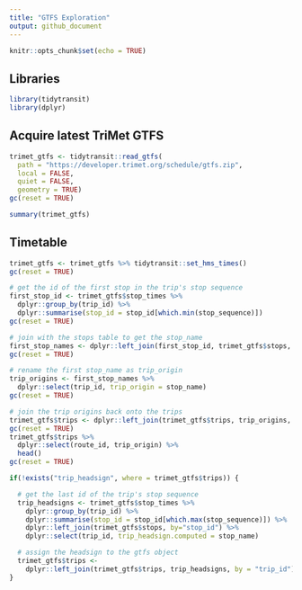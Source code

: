 ```yaml
---
title: "GTFS Exploration"
output: github_document
---
```


```r
knitr::opts_chunk$set(echo = TRUE)
```

## Libraries
```r
library(tidytransit)
library(dplyr)
```

## Acquire latest TriMet GTFS
```r
trimet_gtfs <- tidytransit::read_gtfs(
  path = "https://developer.trimet.org/schedule/gtfs.zip",
  local = FALSE,
  quiet = FALSE,
  geometry = TRUE)
gc(reset = TRUE)

summary(trimet_gtfs)

```

## Timetable
```r
trimet_gtfs <- trimet_gtfs %>% tidytransit::set_hms_times()
gc(reset = TRUE)

# get the id of the first stop in the trip's stop sequence
first_stop_id <- trimet_gtfs$stop_times %>% 
  dplyr::group_by(trip_id) %>% 
  dplyr::summarise(stop_id = stop_id[which.min(stop_sequence)])
gc(reset = TRUE)

# join with the stops table to get the stop_name
first_stop_names <- dplyr::left_join(first_stop_id, trimet_gtfs$stops, by="stop_id")
gc(reset = TRUE)

# rename the first stop_name as trip_origin
trip_origins <- first_stop_names %>% 
  dplyr::select(trip_id, trip_origin = stop_name)
gc(reset = TRUE)

# join the trip origins back onto the trips
trimet_gtfs$trips <- dplyr::left_join(trimet_gtfs$trips, trip_origins, by = "trip_id")
gc(reset = TRUE)
trimet_gtfs$trips %>%
  dplyr::select(route_id, trip_origin) %>%
  head()
gc(reset = TRUE)

if(!exists("trip_headsign", where = trimet_gtfs$trips)) {

  # get the last id of the trip's stop sequence
  trip_headsigns <- trimet_gtfs$stop_times %>%
    dplyr::group_by(trip_id) %>%
    dplyr::summarise(stop_id = stop_id[which.max(stop_sequence)]) %>%
    dplyr::left_join(trimet_gtfs$stops, by="stop_id") %>%
    dplyr::select(trip_id, trip_headsign.computed = stop_name)

  # assign the headsign to the gtfs object
  trimet_gtfs$trips <- 
    dplyr::left_join(trimet_gtfs$trips, trip_headsigns, by = "trip_id")
}

```

